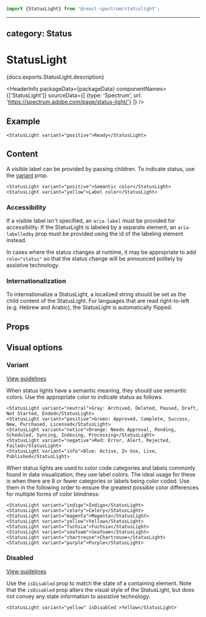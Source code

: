 <!-- Copyright 2020 Adobe. All rights reserved.
This file is licensed to you under the Apache License, Version 2.0 (the "License");
you may not use this file except in compliance with the License. You may obtain a copy
of the License at http://www.apache.org/licenses/LICENSE-2.0
Unless required by applicable law or agreed to in writing, software distributed under
the License is distributed on an "AS IS" BASIS, WITHOUT WARRANTIES OR REPRESENTATIONS
OF ANY KIND, either express or implied. See the License for the specific language
governing permissions and limitations under the License. -->



```jsx import
import {StatusLight} from '@react-spectrum/statuslight';
```

---
category: Status
---

# StatusLight

<p>{docs.exports.StatusLight.description}</p>

<HeaderInfo
  packageData={packageData}
  componentNames={['StatusLight']}
  sourceData={[
    {type: 'Spectrum', url: 'https://spectrum.adobe.com/page/status-light/'}
  ]} />

## Example

```tsx example
<StatusLight variant="positive">Ready</StatusLight>
```

## Content

A visible label can be provided by passing children. To indicate status, use the [variant](#variant) prop.

```tsx example
<StatusLight variant="positive">Semantic color</StatusLight>
<StatusLight variant="yellow">Label color</StatusLight>
```

### Accessibility
If a visible label isn't specified, an `aria-label` must be provided for accessibility. If the StatusLight is labeled by a separate element, an `aria-labelledby` prop must be provided using the id of the labeling element instead.

In cases where the status changes at runtime, it may be appropriate to add `role="status"` so that the status change will be announced politely by assistive technology.

### Internationalization

To internationalize a StatusLight, a localized string should be set as the child content of the StatusLight.
For languages that are read right-to-left (e.g. Hebrew and Arabic), the StatusLight is automatically flipped.

## Props

<PropTable component={docs.exports.StatusLight} links={docs.links} />

## Visual options

### Variant
[View guidelines](https://spectrum.adobe.com/page/status-light/#Semantic-variants)

When status lights have a semantic meaning, they should use semantic colors.
Use the appropriate color to indicate status as follows.

```tsx example
<StatusLight variant="neutral">Gray: Archived, Deleted, Paused, Draft, Not Started, Ended</StatusLight>
<StatusLight variant="positive">Green: Approved, Complete, Success, New, Purchased, Licensed</StatusLight>
<StatusLight variant="notice">Orange: Needs Approval, Pending, Scheduled, Syncing, Indexing, Processing</StatusLight>
<StatusLight variant="negative">Red: Error, Alert, Rejected, Failed</StatusLight>
<StatusLight variant="info">Blue: Active, In Use, Live, Published</StatusLight>
```

When status lights are used to color code categories and labels commonly found in data visualization,
they use label colors. The ideal usage for these is when there are 8 or fewer categories or labels being color coded.
Use them in the following order to ensure the greatest possible color differences for multiple forms of color blindness:

```tsx example
<StatusLight variant="indigo">Indigo</StatusLight>
<StatusLight variant="celery">Celery</StatusLight>
<StatusLight variant="magenta">Magenta</StatusLight>
<StatusLight variant="yellow">Yellow</StatusLight>
<StatusLight variant="fuchsia">Fuchsia</StatusLight>
<StatusLight variant="seafoam">Seafoam</StatusLight>
<StatusLight variant="chartreuse">Chartreuse</StatusLight>
<StatusLight variant="purple">Purple</StatusLight>
```

### Disabled
[View guidelines](https://spectrum.adobe.com/page/status-light/#Disabled)

Use the `isDisabled` prop to match the state of a containing element.
Note that the `isDisabled` prop alters the visual style of the StatusLight,
but does not convey any state information to assistive technology.

```tsx example
<StatusLight variant="yellow" isDisabled >Yellow</StatusLight>
```
